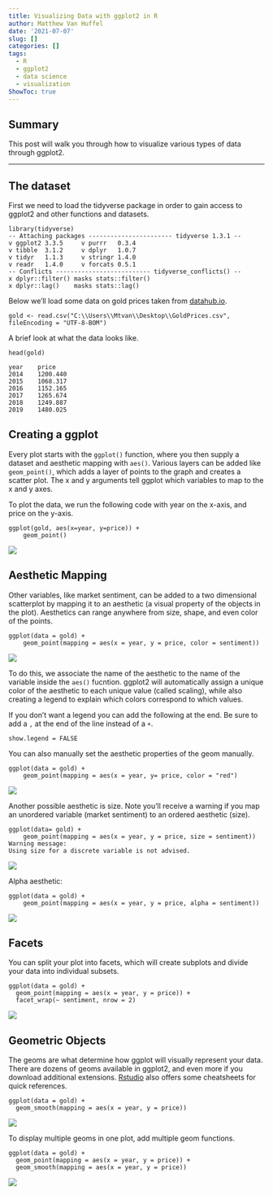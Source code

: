 ```yaml
---
title: Visualizing Data with ggplot2 in R
author: Matthew Van Huffel
date: '2021-07-07'
slug: []
categories: []
tags:
  - R
  - ggplot2
  - data science
  - visualization
ShowToc: true
---
```


## Summary

This post will walk you through how to visualize various types of data through ggplot2.

------------------------

## The dataset

First we need to load the tidyverse package in order to gain access to ggplot2 and other functions and datasets. 


```
library(tidyverse)
-- Attaching packages ----------------------- tidyverse 1.3.1 --
v ggplot2 3.3.5     v purrr   0.3.4
v tibble  3.1.2     v dplyr   1.0.7
v tidyr   1.1.3     v stringr 1.4.0
v readr   1.4.0     v forcats 0.5.1
-- Conflicts -------------------------- tidyverse_conflicts() --
x dplyr::filter() masks stats::filter()
x dplyr::lag()    masks stats::lag()
```
Below we'll load some data on gold prices taken from [datahub.io](https://datahub.io/).
```
gold <- read.csv("C:\\Users\\Mtvan\\Desktop\\GoldPrices.csv", fileEncoding = "UTF-8-BOM")
```
A brief look at what the data looks like. 
```
head(gold)

year	price
2014	1200.440
2015	1068.317
2016	1152.165
2017	1265.674
2018	1249.887
2019	1480.025
```
## Creating a ggplot

Every plot starts with the ```ggplot()``` function, where you then supply a dataset and aesthetic mapping with ```aes()```. Various layers can be added like ```geom_point()```, which adds a layer of points to the graph and creates a scatter plot. The x and y arguments tell ggplot which variables to map to the x and y axes.

To plot the data, we run the following code with year on the x-axis, and price on the y-axis.


```
ggplot(gold, aes(x=year, y=price)) +
    geom_point()
```



![](images/GoldPrices.png)

## Aesthetic Mapping

Other variables, like market sentiment, can be added to a two dimensional scatterplot by mapping it to an aesthetic (a visual property of the objects in the plot). Aesthetics can range anywhere from size, shape, and even color of the points.

```
ggplot(data = gold) +
    geom_point(mapping = aes(x = year, y = price, color = sentiment))
```



![](images/GoldSentiment.png)

To do this, we associate the name of the aesthetic to the name of the variable inside the ```aes()``` fucntion. ggplot2 will automatically assign a unique color of the aesthetic to each unique value (called scaling), while also creating a legend to explain which colors correspond to which values.

If you don't want a legend you can add the following at the end. Be sure to add a ```,``` at the end of the line instead of a ```+```. 
```
show.legend = FALSE
```

You can also manually set the aesthetic properties of the geom manually. 

```
ggplot(data = gold) +
    geom_point(mapping = aes(x = year, y= price, color = "red")
```    

![](images/GoldColorRed.png)

Another possible aesthetic is size. Note you'll receive a warning if you map an unordered variable (market sentiment) to an ordered aesthetic (size).

```
ggplot(data= gold) +
    geom_point(mapping = aes(x = year, y = price, size = sentiment))
Warning message:
Using size for a discrete variable is not advised. 
```



![](images/GoldSize.png)


Alpha aesthetic:
```
ggplot(data = gold) +
    geom_point(mapping = aes(x = year, y = price, alpha = sentiment))
```



![](images/GoldAlpha.png)

## Facets

You can split your plot into facets, which will create subplots and divide your data into individual subsets. 
```
ggplot(data = gold) + 
  geom_point(mapping = aes(x = year, y = price)) + 
  facet_wrap(~ sentiment, nrow = 2)
```
![](images/GoldFacets.png)

## Geometric Objects

The geoms are what determine how ggplot will visually represent your data. There are dozens of geoms available in ggplot2, and even more if you download additional extensions. [Rstudio](https://www.rstudio.com/resources/cheatsheets/) also offers some cheatsheets for quick references. 

```
ggplot(data = gold) + 
  geom_smooth(mapping = aes(x = year, y = price))
```



![](images/GoldSmooth.png)

To display multiple geoms in one plot, add multiple geom functions. 

```
ggplot(data = gold) + 
  geom_point(mapping = aes(x = year, y = price)) +
  geom_smooth(mapping = aes(x = year, y = price))
```

![](images/MultipleGeomsGold.png)